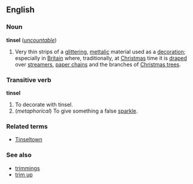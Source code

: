 ==English==
===Noun===
'''tinsel''' (''[[uncountable]]'')

#Very thin strips of a [[glitter]]ing, [[mettalic]] material used as a [[decoration]]; especially in [[Britain]] where, traditionally, at [[Christmas]] time it is [[drape]]d over [[streamer]]s, [[paper chain]]s and the branches of [[Christmas tree]]s.
===Transitive verb===
'''tinsel'''
#To decorate with tinsel.
#(''metaphorical'') To give something a false [[sparkle]].
===Related terms===
*[[Tinseltown]]
===See also===
*[[trimmings]]
*[[trim up]]